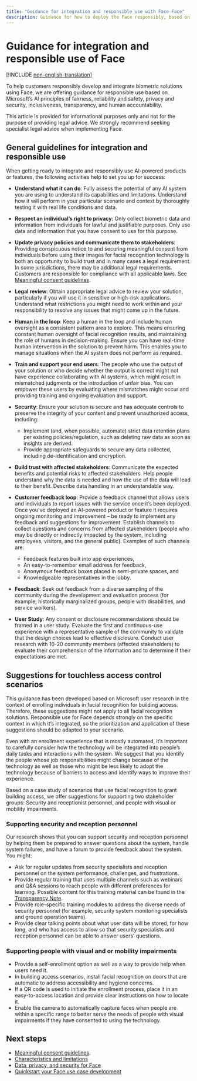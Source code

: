 ```yaml
---
title: "Guidance for integration and responsible use with Face Face"
description: Guidance for how to deploy the Face responsibly, based on the knowledge and understanding from the team that created this product.
---
```


# Guidance for integration and responsible use of Face

[!INCLUDE [non-english-translation](../includes/non-english-translation)]

To help customers responsibly develop and integrate biometric solutions using Face, we are offering guidance for responsible use based on Microsoft’s AI principles of fairness, reliability and safety, privacy and security, inclusiveness, transparency, and human accountability.

<Note>
This article is provided for informational purposes only and not for the purpose of providing legal advice. We strongly recommend seeking specialist legal advice when implementing Face.
</Note>

## General guidelines for integration and responsible use

When getting ready to integrate and responsibly use AI-powered products or features, the following activities help to set you up for success: 

* **Understand what it can do**: Fully assess the potential of any AI system you are using to understand its capabilities and limitations. Understand how it will perform in your particular scenario and context by thoroughly testing it with real life conditions and data.

* **Respect an individual’s right to privacy**: Only collect biometric data and information from individuals for lawful and justifiable purposes. Only use data and information that you have consent to use for this purpose. 

* **Update privacy policies and communicate them to stakeholders**: Providing conspicuous notice to and securing meaningful consent from individuals before using their images for facial recognition technology is both an opportunity to build trust and in many cases a legal requirement. In some jurisdictions, there may be additional legal requirements. Customers are responsible for compliance with all applicable laws. See [Meaningful consent guidelines](/azure/ai-services/computer-vision/enrollment-overview).

* **Legal review**: Obtain appropriate legal advice to review your solution, particularly if you will use it in sensitive or high-risk applications. Understand what restrictions you might need to work within and your responsibility to resolve any issues that might come up in the future. 

* **Human in the loop**: Keep a human in the loop and include human oversight as a consistent pattern area to explore. This means ensuring constant human oversight of facial recognition results, and maintaining the role of humans in decision-making. Ensure you can have real-time human intervention in the solution to prevent harm. This enables you to manage situations when the AI system does not perform as required. 

* **Train and support your end users**: The people who use the output of your solution or who decide whether the output is correct might not have experience collaborating with AI systems, which might result in mismatched judgments or the introduction of unfair bias. You can empower these users by evaluating where mismatches might occur and providing training and ongoing evaluation and support.

* **Security**: Ensure your solution is secure and has adequate controls to preserve the integrity of your content and prevent unauthorized access, including: 
    - Implement (and, when possible, automate) strict data retention plans per existing policies/regulation, such as deleting raw data as soon as insights are derived.  
    - Provide appropriate safeguards to secure any data collected, including de-identification and encryption. 

* **Build trust with affected stakeholders**: Communicate the expected benefits and potential risks to affected stakeholders. Help people understand why the data is needed and how the use of the data will lead to their benefit. Describe data handling in an understandable way.  

* **Customer feedback loop**: Provide a feedback channel that allows users and individuals to report issues with the service once it’s been deployed. Once you’ve deployed an AI-powered product or feature it requires ongoing monitoring and improvement – be ready to implement any feedback and suggestions for improvement. Establish channels to collect questions and concerns from affected stakeholders (people who may be directly or indirectly impacted by the system, including employees, visitors, and the general public). Examples of such channels are:
    - Feedback features built into app experiences,
    - An easy-to-remember email address for feedback,
    - Anonymous feedback boxes placed in semi-private spaces, and
    - Knowledgeable representatives in the lobby.

* **Feedback**: Seek out feedback from a diverse sampling of the community during the development and evaluation process (for example, historically marginalized groups, people with disabilities, and service workers).  

* **User Study**: Any consent or disclosure recommendations should be framed in a user study. Evaluate the first and continuous-use experience with a representative sample of the community to validate that the design choices lead to effective disclosure. Conduct user research with 10-20 community members (affected stakeholders) to evaluate their comprehension of the information and to determine if their expectations are met.  

## Suggestions for touchless access control scenarios

This guidance has been developed based on Microsoft user research in the context of enrolling individuals in facial recognition for building access. Therefore, these suggestions might not apply to all facial recognition solutions. Responsible use for Face depends strongly on the specific context in which it’s integrated, so the prioritization and application of these suggestions should be adapted to your scenario.

Even with an enrollment experience that is mostly automated, it’s important to carefully consider how the technology will be integrated into people’s daily tasks and interactions with the system. We suggest that you  identify the people whose job responsibilities might change because of the technology as well as those who might be less likely to adopt the technology because of barriers to access and identify ways to improve their experience.

Based on a case study of scenarios that use facial recognition to grant building access, we offer suggestions for supporting two stakeholder groups: Security and receptionist personnel, and people with visual or mobility impairments. 

### Supporting security and reception personnel
Our research shows that you can support security and reception personnel by helping them be prepared to answer questions about the system, handle system failures, and have a forum to provide feedback about the system. You might:
* Ask for regular updates from security specialists and reception personnel on the system performance, challenges, and frustrations.
* Provide regular training that uses multiple channels such as webinars and Q&A sessions to reach people with different preferences for learning. Possible content for this training material can be found in the [Transparency Note](transparency-note).
* Provide role-specific training modules to address the diverse needs of security personnel (for example, security system monitoring specialists and ground operation teams).
* Provide clear talking points about what user data will be stored, for how long, and who has access to allow so that security specialists and reception personnel can be able to answer users' questions.

### Supporting people with visual and or mobility impairments
* Provide a self-enrollment option as well as a way to provide help when users need it.
* In building access scenarios, install facial recognition on doors that are automatic to address accessibility and hygiene concerns.
* If a QR code is used to initiate the enrollment process, place it in an easy-to-access location and provide clear instructions on how to locate it.
* Enable the camera to automatically capture faces when people are within a specific range to better serve the needs of people with visual impairments if they have consented to using the technology. 

## Next steps

* [Meaningful consent guidelines](/azure/ai-services/computer-vision/enrollment-overview).
* [Characteristics and limitations](/azure/ai-foundry/responsible-ai/face/characteristics-and-limitations)
* [Data, privacy, and security for Face](/azure/ai-foundry/responsible-ai/face/data-privacy-security)
* [Quickstart your Face use case development](/azure/ai-services/computer-vision/quickstarts-sdk/identity-client-library)
